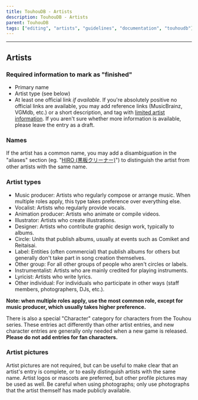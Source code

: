 ---
title: TouhouDB - Artists
description: TouhouDB - Artists
parent: TouhouDB
tags: ["editing", "artists", "guidelines", "documentation", "touhoudb"]
---

----

## Artists

### Required information to mark as "finished"

* Primary name
* Artist type (see below)
* At least one official link *if available*. If you're absolutely positive no official links are available, you may add reference links (MusicBrainz, VGMdb, etc.) or a short description, and tag with [limited artist information](https://touhoudb.com/T/1203). If you aren't sure whether more information is available, please leave the entry as a draft.

### Names

If the artist has a common name, you may add a disambiguation in the "aliases" section (eg. "[HIRO (黒板クリーナー)](https://touhoudb.com/Ar/9648)") to distinguish the artist from other artists with the same name.

### Artist types

* Music producer: Artists who regularly compose or arrange music. When multiple roles apply, this type takes preference over everything else.
* Vocalist: Artists who regularly provide vocals.
* Animation producer: Artists who animate or compile videos.
* Illustrator: Artists who create illustrations.
* Designer: Artists who contribute graphic design work, typically to albums.
* Circle: Units that publish albums, usually at events such as Comiket and Reitaisai.
* Label: Entities (often commercial) that publish albums for others but generally don't take part in song creation themselves.
* Other group: For all other groups of people who aren't circles or labels.
* Instrumentalist: Artists who are mainly credited for playing instruments.
* Lyricist: Artists who write lyrics.
* Other individual: For individuals who participate in other ways (staff members, photographers, DJs, etc.).

**Note: when multiple roles apply, use the most common role, except for music producer, which usually takes higher preference.**

There is also a special "Character" category for characters from the Touhou series. These entries act differently than other artist entries, and new character entries are generally only needed when a new game is released. **Please do not add entries for fan characters.**

### Artist pictures

Artist pictures are not required, but can be useful to make clear that an artist's entry is complete, or to easily distinguish artists with the same name. Artist logos or mascots are preferred, but other profile pictures may be used as well. Be careful when using photographs; only use photographs that the artist themself has made publicly available.
